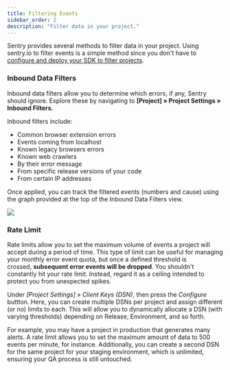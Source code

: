 ```yaml
---
title: Filtering Events
sidebar_order: 2
description: "Filter data in your project."
---
```


Sentry provides several methods to filter data in your project. Using sentry.io to filter events is a simple method since you don't have to [configure and deploy your SDK to filter projects](/platforms/javascript/configuration/filtering).

### Inbound Data Filters

Inbound data filters allow you to determine which errors, if any, Sentry should ignore. Explore these by navigating to **[Project] » Project Settings » Inbound Filters.**

Inbound filters include:

- Common browser extension errors
- Events coming from localhost
- Known legacy browsers errors
- Known web crawlers
- By their error message
- From specific release versions of your code
- From certain IP addresses

Once applied, you can track the filtered events (numbers and cause) using the graph provided at the top of the Inbound Data Filters view.

![](builtin-inbound-filters.png)

### Rate Limit

Rate limits allow you to set the maximum volume of events a project will accept during a period of time. This type of limit can be useful for managing your monthly error event quota, but once a defined threshold is crossed, **subsequent error events will be dropped**. You shouldn't constantly hit your rate limit. Instead, regard it as a ceiling intended to protect you from unexpected spikes.

Under *[Project Settings] » Client Keys (DSN)*, then press the *Configure* buttton. Here, you can create multiple DSNs per project and assign different (or no) limits to each. This will allow you to dynamically allocate a DSN (with varying thresholds) depending on Release, Environment, and so forth.

For example, you may have a project in production that generates many alerts. A rate limit allows you to set the maximum amount of data to 500 events per minute, for instance. Additionally, you can create a second DSN for the same project for your staging environment, which is unlimited, ensuring your QA process is still untouched.
